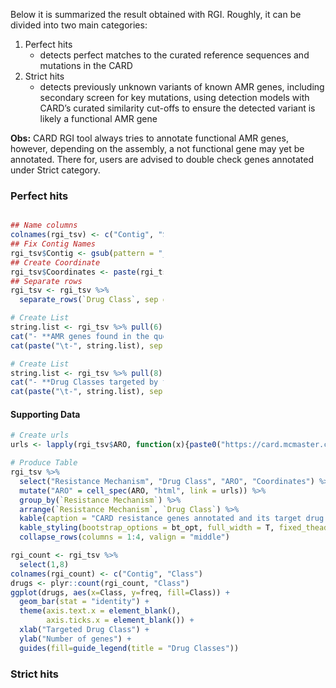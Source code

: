 <style>
  .col2 {
    columns: 2 200px;         /* number of columns and width in pixels*/
    -webkit-columns: 2 200px; /* chrome, safari */
    -moz-columns: 2 200px;    /* firefox */
  }
  .col3 {
    columns: 3 100px;
    -webkit-columns: 3 100px;
    -moz-columns: 3 100px;
  }
</style>

Below it is summarized the result obtained with RGI. Roughly, it can be divided into two main categories: 

1. Perfect hits
    + detects perfect matches to the curated reference sequences and mutations in the CARD
2. Strict hits
    + detects previously unknown variants of known AMR genes, including secondary screen for key mutations, using detection models with CARD's curated similarity cut-offs to ensure the detected variant is likely a functional AMR gene

**Obs:** CARD RGI tool always tries to annotate functional AMR genes, however, depending on the assembly, a not functional gene may yet be annotated. There for, users are advised to double check genes annotated under Strict category.

### Perfect hits

<div class="col2">
```r
## Name columns
colnames(rgi_tsv) <- c("Contig", "Start", "Stop", "Orientation", "Cut_Off", "Best_Hit_ARO", "ARO", "Drug Class", "Resistance Mechanism", "AMR Gene Family")
## Fix Contig Names
rgi_tsv$Contig <- gsub(pattern = "_[0-9]*$", replacement = "", rgi_tsv$Contig)
## Create Coordinate
rgi_tsv$Coordinates <- paste(rgi_tsv$Contig, ":", rgi_tsv$Start, "-", rgi_tsv$Stop, sep = '')
## Separate rows
rgi_tsv <- rgi_tsv %>%
  separate_rows(`Drug Class`, sep = "; ")

# Create List
string.list <- rgi_tsv %>% pull(6) %>% sort() %>% unique()
cat("- **AMR genes found in the query genome:**\n")
cat(paste("\t-", string.list), sep = '\n')

# Create List
string.list <- rgi_tsv %>% pull(8) %>% sort() %>% unique()
cat("- **Drug Classes targeted by the query genome:**\n")
cat(paste("\t-", string.list), sep = '\n')
```
</div>

#### Supporting Data

```r
# Create urls
urls <- lapply(rgi_tsv$ARO, function(x){paste0("https://card.mcmaster.ca/ontology/", x)})

# Produce Table
rgi_tsv %>%
  select("Resistance Mechanism", "Drug Class", "ARO", "Coordinates") %>%
  mutate("ARO" = cell_spec(ARO, "html", link = urls)) %>%
  group_by(`Resistance Mechanism`) %>%
  arrange(`Resistance Mechanism`, `Drug Class`) %>%
  kable(caption = "CARD resistance genes annotated and its target drug classes", escape = FALSE) %>%
  kable_styling(bootstrap_options = bt_opt, full_width = T, fixed_thead = T, font_size = 12) %>%
  collapse_rows(columns = 1:4, valign = "middle")
```

```r
rgi_count <- rgi_tsv %>%
  select(1,8)
colnames(rgi_count) <- c("Contig", "Class")
drugs <- plyr::count(rgi_count, "Class")
ggplot(drugs, aes(x=Class, y=freq, fill=Class)) +
  geom_bar(stat = "identity") +
  theme(axis.text.x = element_blank(),
        axis.ticks.x = element_blank()) +
  xlab("Targeted Drug Class") +
  ylab("Number of genes") +
  guides(fill=guide_legend(title = "Drug Classes"))
```

### Strict hits
